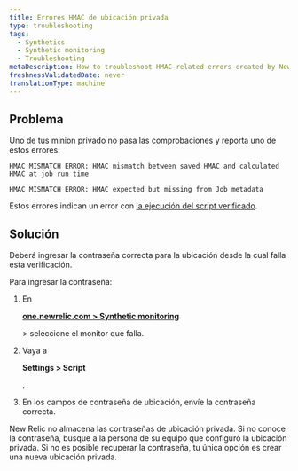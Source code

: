 ```yaml
---
title: Errores HMAC de ubicación privada
type: troubleshooting
tags:
  - Synthetics
  - Synthetic monitoring
  - Troubleshooting
metaDescription: How to troubleshoot HMAC-related errors created by New Relic synthetic private minions.
freshnessValidatedDate: never
translationType: machine
---
```


## Problema

Uno de tus minion privado no pasa las comprobaciones y reporta uno de estos errores:

```
HMAC MISMATCH ERROR: HMAC mismatch between saved HMAC and calculated HMAC at job run time
```

```
HMAC MISMATCH ERROR: HMAC expected but missing from Job metadata
```

Estos errores indican un error con [la ejecución del script verificado](/docs/synthetics/new-relic-synthetics/private-locations/verified-script-execution-private-locations).

## Solución

Deberá ingresar la contraseña correcta para la ubicación desde la cual falla esta verificación.

Para ingresar la contraseña:

1. En

   <DoNotTranslate>**[one.newrelic.com > Synthetic monitoring](https://one.newrelic.com/synthetics-nerdlets)**</DoNotTranslate>

   \> seleccione el monitor que falla.

2. Vaya a

   <DoNotTranslate>**Settings > Script**</DoNotTranslate>

   .

3. En los campos de contraseña de ubicación, envíe la contraseña correcta.

<Callout variant="tip">
  New Relic no almacena las contraseñas de ubicación privada. Si no conoce la contraseña, busque a la persona de su equipo que configuró la ubicación privada. Si no es posible recuperar la contraseña, tu única opción es crear una nueva ubicación privada.
</Callout>